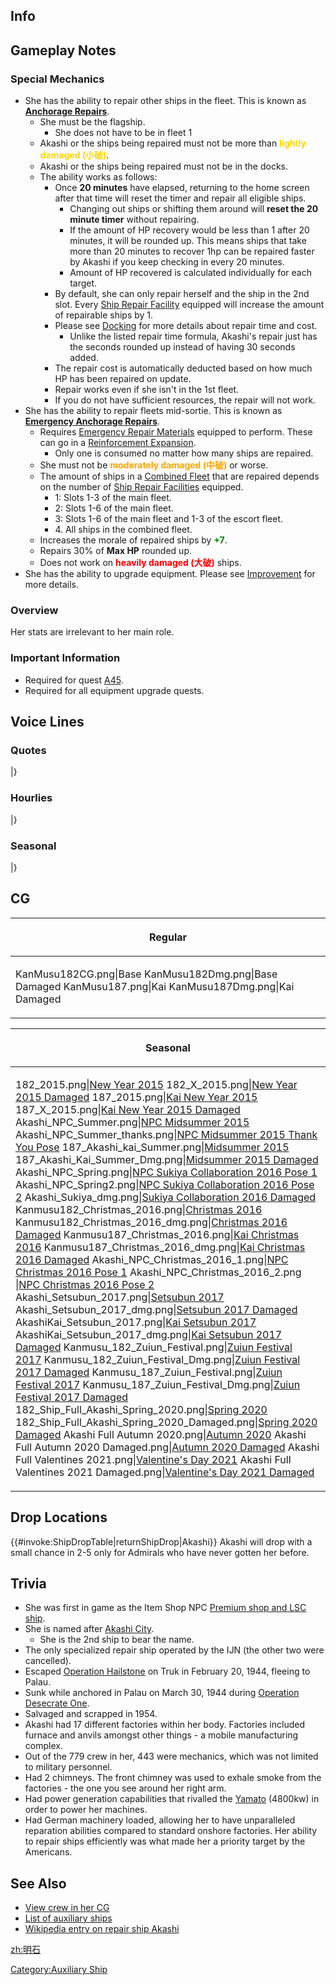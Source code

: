 ==Info==
{{KanmusuInfo|ID=182}}
{{KanmusuInfo|ID=187}}

==Gameplay Notes==
===Special Mechanics===
* She has the ability to repair other ships in the fleet. This is known as '''[[Repairs#Anchorage Repairs|Anchorage Repairs]]'''.
** She must be the flagship.
*** She does not have to be in fleet 1
** Akashi or the ships being repaired  must not be more than <span style="color:gold;">'''lightly damaged (小破)'''</span>. 
** Akashi or the ships being repaired must not be in the docks.
** The ability works as follows:
*** Once '''20 minutes''' have elapsed, returning to the home screen after that time will reset the timer and repair all eligible ships.
**** Changing out ships or shifting them around will '''reset the 20 minute timer''' without repairing.
**** If the amount of HP recovery would be less than 1 after 20 minutes, it will be rounded up. This means ships that take more than 20 minutes to recover 1hp can be repaired faster by Akashi if you keep checking in every 20 minutes.
**** Amount of HP recovered is calculated individually for each target.
*** By default, she can only repair herself and the ship in the 2nd slot. Every [[Ship Repair Facility]] equipped will increase the amount of repairable ships by 1.
*** Please see [[Docking]] for more details about repair time and cost.
**** Unlike the listed repair time formula, Akashi's repair just has the seconds rounded up instead of having 30 seconds added.
*** The repair cost is automatically deducted based on how much HP has been repaired on update.
*** Repair works even if she isn't in the 1st fleet.
*** If you do not have sufficient resources, the repair will not work.
* She has the ability to repair fleets mid-sortie. This is known as '''[[Repairs#Emergency Anchorage Repairs|Emergency Anchorage Repairs]]'''.
** Requires [[Emergency Repair Materials]] equipped to perform. These can go in a [[Reinforcement Expansion]].
*** Only one is consumed no matter how many ships are repaired.
** She must not be <span style="color:orange;">'''moderately damaged (中破)'''</span> or worse.
** The amount of ships in a [[Combined Fleet]] that are repaired depends on the number of [[Ship Repair Facilities]] equipped.
*** 1: Slots 1-3 of the main fleet.
*** 2: Slots 1-6 of the main fleet.
*** 3: Slots 1-6 of the main fleet and 1-3 of the escort fleet.
*** 4. All ships in the combined fleet.
** Increases the morale of repaired ships by <span style="color:green;">'''+7'''</span>.
** Repairs 30% of '''Max HP''' rounded up.
** Does not work on <span style="color:red;">'''heavily damaged (大破)'''</span> ships.
* She has the ability to upgrade equipment. Please see [[Improvement]] for more details.

===Overview===
Her stats are irrelevant to her main role.

===Important Information===
* Required for quest [[Quests#A45|A45]].
* Required for all equipment upgrade quests.

==Voice Lines==
===Quotes===
{{ShipquoteHeader}}
{{ShipquoteKai
|scenario = Introduction
|origin = 工作艦、明石です。少々の損傷だったら、私が泊地でばっちり直してあげますね。お任せください！
|translation = I'm the repair ship, Akashi. If you have any minor damages, I can fix you up in the base. Please leave it to me!
|audio = Akashi-Introduction.ogg
}}
{{ShipquoteKai
|scenario = Introduction
|kai = yes
|origin = 工作艦、明石です。泊地での応急修理ならお任せください！第一線での艦娘をサポートしますね！
|translation = I'm the repair ship, Akashi. Please leave the on base emergency repairs to me! I'll support the ship girls on the front lines!
|audio = Akashi-Introduction_Kai.ogg
}}
{{ShipquoteKai
|scenario = Library 
|origin = 連合艦隊唯一の工作艦、明石です。トラック泊地に進出し、前線で損傷した艦艇の修理を担当したわ。トラック泊地が壊滅するその日まで、前線の艦隊を陰で支えたのよ。
よろしくね。
|translation = I'm Akashi, the only repair ship in the Combined Fleet. I was in charge of repairing ships damaged in the front lines when I was stationed in the Truk Anchorage.<ref>During the war Akashi operated out of the Japanese base in the Truk atoll where she repaired various types of battle-damaged Japanese warships, including the Shōkaku in October 1942 and the Yamato in December 1943.</ref> I supported the fleet from behind right up until the destruction of the Anchorage.<ref>In February 1944 the Americans made a raid on Truk (Operation Hailstone), sinking and damaging many ships. Akashi was damaged in these attacks and escaped to the Japanese atoll of Palau. On 30 March 1944, while anchored off Urukthapel in the Palau islands, Akashi was hit numerous times by bombs and rockets from American aircraft from Task Group 58, during Operation Desecrate One. She was sunk in shallow water with her bridge and cranes still remaining above the water.</ref> Pleased to meet you. 
|audio = Akashi-Library_Intro.ogg
}}
{{ShipquoteKai
|scenario = Secretary 1
|origin = 明石の出番ですね。
|translation = So it's my turn.
|audio = Akashi-Secretary_1.ogg
}}
{{ShipquoteKai
|scenario = Secretary 1
|kai = yes
|origin = どうぞ、よろしくお願い致します！
|translation = Very pleased to meet you!
|audio = Akashi-Secretary_1_Kai.ogg
}}
{{ShipquoteKai
|scenario = Secretary 2
|origin = 提督の修理ですか？どこが壊れてます？
|translation = Do you need repairs, Admiral? Where is the damage?
|audio = Akashi-Secretary_2.ogg
}}
{{ShipquoteKai
|scenario = Secretary 2
|kai = yes
|origin = 提督も・・・少し修理したほうがいいみたいですね。
|translation = Admiral... I really think you need repairs.
|audio = Akashi-Secretary_2_Kai.ogg
}}
{{ShipquoteKai
|scenario = Secretary 3
|origin = クレーンにあまり触ったら危ないですよ！・・・あんっ！そこはもっと危ないです！
|translation = It's dangerous to keep touching my cranes! ...Ahhn! That place is even more dangerous!
|audio = Akashi-Secretary_3.ogg
}}
{{ShipquoteKai
|scenario = Secretary Idle
|origin = うーんと・・・大丈夫！修理とか工作機械の手入れとか色々やることあるから！大丈夫です！・・・・だいじょうぶ・・・
|translation = Ayep... I'm fine! I've got lots of things to do like repairs and maintenance on  my tools! I'm fine!... Just fine...
|audio = Akashi-Secretary_(Idle).ogg
}}
{{ShipquoteKai
|scenario = Secretary (Married)
|origin = ・・・提督　提督自身も時々修理しないとダメですよ？私がメンテ・・・しておきますね。
|translation = Admiral... you've gotta make sure you fix yourself up sometimes you know? ...Just let me do the maintenance.
|audio = Akashi-Secretary_(Married).ogg
}}
{{ShipquoteKai
|scenario = Wedding
|origin = 提督、何ですかその指輪？私の艦内工場で少し加工します？もう…誰に上げるんですかぁ？えっ、私！？嘘ぉ…！？　はぁあ…大事にします！ありがとう！
|translation = What's with that ring, Admiral? You want me to run it through my shipboard factory a little? Jeez... Who is it for? Eh, me!? Seriously...!? I'll treasure it! Thanks!
|audio = Akashi-Wedding_Line.ogg
}}
{{ShipquoteKai
|scenario = Player's Score
|origin = 提督、艦隊の運営状況を確認されますか？
|translation = Do you want to review the fleet's operational status, Admiral?
|audio = Akashi-Show_Players_Score.ogg
}}
{{ShipquoteKai
|scenario = Joining the Fleet
|origin = 工作艦、明石、参ります！
|translation = 	Repair ship Akashi, setting off!
|audio = Akashi-Joining_A_Fleet.ogg
}}
{{ShipquoteKai
|scenario = Equipment 1
|origin = これは・・・捗りますぅ！
|translation = Now...this is what I call progress!
|audio = Akashi-Equipment_1.ogg
}}
{{ShipquoteKai
|scenario = Equipment 2
|origin = もっともっと修理できそう！ありがとうございます！
|translation = Now I can repair more things! Thank you so much!
|audio = Akashi-Equipment_2.ogg
}}
{{ShipquoteKai
|scenario = Equipment 3
|origin = 修理、しときます？
|translation = Should I repair this?
|audio = Akashi-Equipment_3.ogg
}}
{{ShipquoteKai
|scenario = Supply
|origin = ありがとうございます！助かります！
|translation = Thank you! This really helps!
|audio = Akashi-Supply.ogg
}}
{{ShipquoteKai
|scenario = Docking (Minor Damage)
|origin = 私自身も・・・時々メンテがいりますね・・・
|translation = I guess... even I need maintenance once in a while...
|audio = Akashi-Docking_Minor.ogg
}}
{{ShipquoteKai
|scenario = Docking (Major Damage)
|origin = ふぅ・・・人に背中流してもらうのも本当幸せですねぇ・・・　助かるなぁ～
|translation = Whew... I'm so happy to have someone washing my back... It helps~
|audio = Akashi-Docking_Moderate.ogg
}}
{{ShipquoteKai
|scenario = Construction
|origin = 新造艦が完成したみたいです。楽しみですねぇ。
|translation = It seems like a new ship has been completed. I'm looking forward to it.
|audio = Akashi-Construction.ogg
}}
{{ShipquoteKai
|scenario = Returning from Sortie
|origin = 艦隊が無事帰投しました。疲れたぁ～
|translation = The fleet has returned safely. That was tiring~
|audio = Akashi-Return_From_Sortie.ogg
}}
{{ShipquoteKai
|scenario = Starting a Sortie
|origin = 聯合艦隊所属、明石、抜錨します！
|translation = Akashi of the Combined Fleet, setting sail!
|audio = Akashi-Start_A_Sortie.ogg
}}
{{ShipquoteKai
|scenario = Starting a Battle
|origin = 私・・・戦いは・・・うぅ・・・今は・・・やるしかないか・・・
|translation = Fighting... isn't my... Urgh... I guess I just have to do it!
|audio = Akashi-Battle_Start.ogg
}}
{{ShipquoteKai
|scenario = Starting a Battle
|kai = yes
|origin = 降り懸かる火の粉は・・・払わないといけませんね！
|translation = We really must... be ready for all possible dangers!<ref>"降り懸かる火の粉は払わねばならぬ" is an idiom meaning "You must protect yourself against any possible dangers."</ref>
|audio = Akashi-Battle_Start_Kai.ogg
}}
{{ShipquoteKai
|scenario = Attack
|origin = あたって！
|translation = Hit!
|audio = Akashi-Attack.ogg
}}
{{ShipquoteKai
|scenario = Attack
|kai = yes
|origin = 私の兵装で敵艦を撃つ日がこようとは！
|translation = I never thought that the day I would fire on enemy ships would come!
|audio =  Akashi-Attack_Kai.ogg
}}
{{ShipquoteKai
|scenario = Night Battle Attack
|origin = あまり得意じゃないんだけど・・・！
|translation = 	I'm not too good at this but...!
|audio = Akashi-Night_Attack.ogg
}}
{{ShipquoteKai
|scenario = Night Battle
|origin = 追撃戦って・・・ど、どうなのかなぁそれってばぁ！
|translation = A pursuit... W-what am I supposed to do about that!
|audio = Akashi-Night_Battle.ogg
}}
{{ShipquoteKai
|scenario = MVP
|origin = え・・・ええっ！？わ、私！？どういうのそれって・・・嬉しいけどぉ・・・
|translation = Eh...EEEEEH!? M-me!? How did that happen... I'm happy though...
|audio = Akashi-MVP.ogg
}}
{{ShipquoteKai
|scenario = MVP
|kai = yes
|origin = いつもお世話になっているので・・・これぐらいはお返ししないと！でも、本業は修理です！
|translation = I've been under your debt, so take this as a token of my appreciation! My real job is repairs though!
|audio = Akashi-MVP_Kai.ogg
}}
{{ShipquoteKai
|scenario = Minor Damage 1
|origin = ぐぅっ・・・いったたた・・・艦内工場は無事！？
|translation = Geh... Owowow... Is the shipboard factory fine!?
|audio = Akashi-Minor_Damage_1.ogg
}}
{{ShipquoteKai
|scenario = Minor Damage 2
|origin = やられた！工作機械への延焼を防いで！
|translation = I'm hit! Don't let the fire spread to the tools!
|audio = Akashi-Minor_Damage_2.ogg
}}
{{ShipquoteKai
|scenario = Major Damage
|origin = わっ、わたし、狙われてる！？こんな状態じゃ、満足に修理できない！
|translation = I...I was targetted!? I can't do a good repair job like this!
|audio = Akashi-Moderate_Damage.ogg
}}
{{ShipquoteKai
|scenario = Sunk
|origin = 海の底に沈むのか・・・またゆっくり寝るわね。おやすみなさい。
|translation = Seems like I'm heading towards the sea floor... guess I can have another long sleep. Good night.
|audio = Akashi-Sunk.ogg
}}
|} <references/>
{{clear}}

===Hourlies===
{{ShipquoteHeader | type = hourly}}
{{ShipquoteKai
|scenario = 00:00
|origin = 深夜0時・・・そろそろお休みされます？
|translation = 12am... Isn't it almost time for you to rest?
|audio = Akashi-00.ogg
}}
{{ShipquoteKai
|scenario = 01:00
|origin = マルヒトマルマルです。さすがに眠くありません？　え？私？私は大丈夫です！
|translation = 0100. Aren't you sleepy at all? Eh? Me? I'm fine!
|audio = Akashi-01.ogg
}}
{{ShipquoteKai
|scenario = 02:00
|origin = マルフタマルマルです。なんかトラックを思い出しますねぇ。頑張ったなぁ
|translation = 0200. I've suddenly remembered my time at Truk... I sure worked hard.
|audio = Akashi-02.ogg
}}
{{ShipquoteKai
|scenario = 03:00
|origin = マルサンマルマルです。パラオは・・・なんでだろう？あまり覚えてないんです。
|translation = 0300. About Palau… I wonder why? I don't really remember much of it.<ref>After escaping Truk, she was stationed at Palau for a mere five weeks prior to her sinking.</ref>
|audio = Akashi-03.ogg
}}
{{ShipquoteKai
|scenario = 04:00
|origin = マルヨンマルマルですね。そろそろ朝ですよ？提督？今晩は寝なくていいの？
|translation = 0400. It'll be morning soon you know? Admiral? You sure you're fine with not sleeping tonight?
|audio = Akashi-04.ogg
}}
{{ShipquoteKai
|scenario = 05:00
|origin = マルゴーマルマルです。空が次第に明るくなってきましたね！新しい一日です！
|translation = 0500. It's slowly getting brighter! It's a brand new day!
|audio = Akashi-05.ogg
}}
{{ShipquoteKai
|scenario = 06:00
|origin = マルロクマルマルです。提督？朝食は何にします？間宮さんほどじゃないですけど意外と私のも美味しいですよ？
|translation = 0600. Admiral? What do you want for breakfast? It's not anywhere near Mamiya's level, but I can cook surprisngly well you know?
|audio = Akashi-06.ogg
}}
{{ShipquoteKai
|scenario = 07:00
|origin = マルナナマルマルです。朝ですねぇ　ねぼすけさん達を起こしてきましょうか？
|translation = 0700. It's morning, huh. Should we go and wake the sleepy heads up?
|audio = Akashi-07.ogg
}}
{{ShipquoteKai
|scenario = 08:00
|origin = マルハチマルマルですねぇ。さぁ！修理修理っとぉ！
|translation = 0800, huh. Now! Time to get repairing!
|audio = Akashi-08.ogg
}}
{{ShipquoteKai
|scenario = 09:00
|origin = マルキュウマルマルです。どの艦から修理します？　・・・えっ！？まさか・・・出撃ぃ！？
|translation = 0900. Which ship would you like me to repair? …Eh!? It can't be… a sortie!?
|audio = Akashi-09.ogg
}}
{{ShipquoteKai
|scenario = 10:00
|origin = ヒトマルマルマルです　・・・提督？私・・・戦闘はちょっと・・・あ・・いえ・・兵装を積んでも・・・
|translation = 1000. …Admiral? Battles are... kind of... ah... no... Even if you give me all these weapons...
|audio = Akashi-10.ogg
}}
{{ShipquoteKai
|scenario = 11:00
|origin = ヒトヒトマルマルです。提督も無茶されますねぇ。工作機械が壊れたら大変です！
|translation = 1100. You're too reckless, Admiral. It'll be hell if my tools broke!
|audio = Akashi-11.ogg
}}
{{ShipquoteKai
|scenario = 12:00
|origin = ヒトフタマルマルですね。お昼です！お昼は明石カレー！いっちゃいますか！？
|translation = 1200. It's lunch! We're having Akashi Curry for lunch! What do you say?!
|audio = Akashi-12.ogg
}}
{{ShipquoteKai
|scenario = 13:00
|origin = ヒトサンマルマルです。艦内工場の点検をしておきますね！結構あるんですよ～
|translation = 1300. I'll be doing the inspection of shipboard factory! There's a lot to check~
|audio = Akashi-13.ogg
}}
{{ShipquoteKai
|scenario = 14:00
|origin = ヒトヨンマルマルです。そろそろ午後の修理に本格的に取り組みますね！
|translation = 1400. It's almost time for me to really get started on afternoon repairs!
|audio = Akashi-14.ogg
}}
{{ShipquoteKai
|scenario = 15:00
|origin = ヒトゴーマルマルです。提督？ちょっと小腹が空きませんか？ねぇ？
|translation = 1500. Admiral? Don't you feel a little hungry now? Hmm?
|audio = Akashi-15.ogg
}}
{{ShipquoteKai
|scenario = 16:00
|origin = ヒトロクマルマルです。間宮最中美味しいですねぇ！私も艦内で作りたいなぁ・・・
|translation = 1600. Mamiya's monaka is really tasty! I would like to make some on board too...<ref>Monaka = a Japanese sweet made of azuki bean jam filling sandwiched between two thin crisp wafers made from mochi.</ref>
|audio = Akashi-16.ogg
}}
{{ShipquoteKai
|scenario = 17:00
|origin = ヒトナナマルマルです。そろそろ日が暮れてきました。ふぅっ・・・疲れましたねぇ。
|translation = 1700. It's almost sunset. Whew... I'm tired.
|audio = Akashi-17.ogg
}}
{{ShipquoteKai
|scenario = 18:00
|origin = ヒトハチマルマルです。夕食は外食にします？大和ホテルとかぁ・・・って冗談ですって
|translation = 1800. Do you want to eat out for dinner? Like at the Hotel Yamato... I'm just joking.
|audio = Akashi-18.ogg
}}
{{ShipquoteKai
|scenario = 19:00
|origin = ヒトキュウマルマルです。簡単なものですみません。ご夕食ご用意しました！
|translation = 1900. I'm sorry it's only something simple. Dinner is ready!
|audio = Akashi-19.ogg
}}
{{ShipquoteKai
|scenario = 20:00
|origin = フタマルマルマルです。食べたら少し眠くなりますよねぇ・・・ふわぁああ・・・・あっ・・・いけない！
|translation = 2000. You just get sleepy after eating your fill... *Yawn*... Ah... I can't!
|audio = Akashi-20.ogg
}}
{{ShipquoteKai
|scenario = 21:00
|origin = フタヒトマルマルですね。後3時間で今日もおしまいです　お疲れ様です。
|translation = 2100 huh. The day will be ending in three more hours. Thanks for the good work.
|audio = Akashi-21.ogg
}}
{{ShipquoteKai
|scenario = 22:00
|origin = フタフタマルマル。泊地の夜は静かですよねぇ・・・いつもこうだといいのですが・・・　
|translation = 2200. The anchorage at night is quiet... It'll be nice if it stays like this...
|audio = Akashi-22.ogg
}}
{{ShipquoteKai
|scenario = 23:00
|origin = フタサンマルマルです。提督？本日も一日大変お疲れ様でした！
|translation = 2300. Admiral? Thank you for your hard work everyday!
|audio = Akashi-23.ogg
}}
|} <references/>
{{clear}}

===Seasonal===
{{SeasonalHeaderOld}}
{{SeasonalQuote
|scenario = [[Seasonal/White_Day_2015|White Day 2015]]
|origin = 提督？チョコのお返しはー？そろそろ？大淀と楽しみに待ってるね！ねー！
|translation =	Admiral? Where’s my return gift for the chocolates? Almost done? Ooyodo and I are looking forward to that! Right!?
|audio = Akashi.ogg.ogg
|notes = 
}}
{{SeasonalQuote
|scenario = [[Seasonal/Second_Anniversary|2nd Anniversary]]
|origin =二周年ですって！おめでとうございます、提督！よく二年間戦い抜きました。えらいっ！
|translation =	It’s the 2nd anniversary! Congratulations, Admiral! You fought well these two years. You’re great!
|audio = 182_Akashi_2ndAnniv.mp3
|notes = 
}}
{{SeasonalQuote
|scenario = [[Seasonal/Rainy_Season_2015|Rainy Season 2015]]
|origin = 梅雨の季節ですね。工廠施設が傷んじゃうなあ…よく整備して、油差しておかない。
|translation =	It’s the rainy season. My factory equipment will be damaged… I need to keep it maintained and oiled. 
|audio = Akashi_Rainy_Secretary_1.ogg
|notes =
}}
{{SeasonalQuote
|scenario = [[Seasonal/Early_Summer_Season_Update|Early Summer 2015]]
|origin = 夏ですねえ……。私もおしゃれな水着欲しいなあ。……提督、買ってくれてもいいのよ？キラキラ（ひひ）
|translation =	It’s summer… I want a fashionable swimsuit too. …Can you buy one for me, Admiral? *Sparkle* Hehe
|audio = Akashi_Early_Summer_HQ.ogg
|notes =
}}
{{SeasonalQuote
|scenario = [[Seasonal/Early_Autumn_2015_Seasonal_Update|Early Autumn 2015]]
|origin = 秋になりましたね。ちょっと小腹とか空いちゃう季節ですよね。間宮さん恋しい。
|translation =	Autumn is here. It’s the kind of season that makes you feel hungry. I miss Mamiya’s.
|audio = Akashi_Early_Autumn2015.ogg
|notes =
}}
{{SeasonalQuote
|scenario = [[Seasonal/Christmas_2015|Christmas 2015]]
|origin = メリークリスマス、提督！クレーンにイルミネーション飾っちゃいましょうか！
|translation =	Merry Christmas, Admiral! I should string some lights up on my crane!
|audio = Akashi_Christmas_2015_Sec1.ogg
|notes =
}}
{{SeasonalQuote
|scenario = [[Seasonal/Setsubun_2016|Setsubun 2016]]
|origin = 節分ですね、良いですねぇ！大淀、鬼やってよ、鬼！…えぇ、私！？なんで！？
|translation =	It’s Setsubun, this is great! You go on and be the Oni, Ooyodo! …Eh, me!? Why!?
|audio = Akashi_Setsubun_2016_Sec1.ogg
|notes = 
}}
{{SeasonalQuote
|scenario = [[Seasonal/Valentine%27s_Day_2016|Valentine’s Day 2016]]
|origin = 提督、はい、チョコレート！お返しは…うーん、と豪華なスイーツと、資材でいいですよ！
|translation =	Here, Admiral; chocolates! In return I’d like… yeah, fancy sweets and raw materials!
|audio = Akashi_Valentine_Sec1.ogg
|notes = 
}}
{{SeasonalQuote
|scenario = [[Seasonal/Third_Anniversary|3rd Anniversary]]
|origin = 提督、今日は記念日じゃないですか？いいですねえ～。記念に何か、作っちゃいます？
|translation =	Isn’t today an Anniversary, Admiral? Great~. Should I get anything ready for it?
|audio = Akashi_3rd_Anniversary_Sec1.mp3
|notes = 
}}
{{SeasonalQuote
|scenario = [[Seasonal/Seventh_Anniversary|7th Anniversary 2020]]
|origin = 提督、今日は記念日じゃないですか？いいですね？記念に何か、つくちゃいます？
|translation =	Admiral, isn't today an anniversary? Isn't it great? Want me to make something to remember it by?
|audio = Akashi_7th_Anniversary_Secretary_1.mp3
|notes = 
}}
|}<references/>

{{clear}}

==CG==
{| class="mw-collapsible mw-collapsed wikitable" style="width: 100%;"
!Regular
|-
|<gallery>
KanMusu182CG.png|Base
KanMusu182Dmg.png|Base Damaged
KanMusu187.png|Kai
KanMusu187Dmg.png|Kai Damaged
</gallery>
|}

{| class="mw-collapsible mw-collapsed wikitable" style="width: 100%;"
!Seasonal
|-
|<gallery>
182_2015.png|[[Seasonal/New_Year_2015|New Year 2015]]
182_X_2015.png|[[Seasonal/New_Year_2015|New Year 2015 Damaged]]
187_2015.png|[[Seasonal/New_Year_2015|Kai New Year 2015]]
187_X_2015.png|[[Seasonal/New_Year_2015|Kai New Year 2015 Damaged]]
Akashi_NPC_Summer.png|[[Seasonal/Mid_Summer_Season_Update|NPC Midsummer 2015]]
Akashi_NPC_Summer_thanks.png|[[Seasonal/Mid_Summer_Season_Update|NPC Midsummer 2015 Thank You Pose]]
187_Akashi_kai_Summer.png|[[Seasonal/Mid_Summer_Season_Update|Midsummer 2015]]
187_Akashi_Kai_Summer_Dmg.png|[[Seasonal/Mid_Summer_Season_Update|Midsummer 2015 Damaged]]
Akashi_NPC_Spring.png|[[Seasonal/Spring_Peach_Festival_2016|NPC Sukiya Collaboration 2016 Pose 1]]
Akashi_NPC_Spring2.png|[[Seasonal/Spring_Peach_Festival_2016|NPC Sukiya Collaboration 2016 Pose 2]]
Akashi_Sukiya_dmg.png|[[Seasonal/White_Day_2016|Sukiya Collaboration 2016 Damaged]]
Kanmusu182_Christmas_2016.png|[[Seasonal/Christmas_2016|Christmas 2016]]
Kanmusu182_Christmas_2016_dmg.png|[[Seasonal/Christmas_2016|Christmas 2016 Damaged]]
Kanmusu187_Christmas_2016.png|[[Seasonal/Christmas_2016|Kai Christmas 2016]]
Kanmusu187_Christmas_2016_dmg.png|[[Seasonal/Christmas_2016|Kai Christmas 2016 Damaged]]
Akashi_NPC_Christmas_2016_1.png|[[Seasonal/Christmas_2016|NPC Christmas 2016 Pose 1]]
Akashi_NPC_Christmas_2016_2.png |[[Seasonal/Christmas_2016|NPC Christmas 2016 Pose 2]]
Akashi_Setsubun_2017.png|[[Seasonal/Setsubun_2017|Setsubun 2017]]
Akashi_Setsubun_2017_dmg.png|[[Seasonal/Setsubun_2017|Setsubun 2017 Damaged]]
AkashiKai_Setsubun_2017.png|[[Seasonal/Setsubun_2017|Kai Setsubun 2017]]
AkashiKai_Setsubun_2017_dmg.png|[[Seasonal/Setsubun_2017|Kai Setsubun 2017 Damaged]]
Kanmusu_182_Zuiun_Festival.png|[[Promotional_Collaboration_CG#June.2FJuly_2017_-_Zuiun_Festival|Zuiun Festival 2017]]
Kanmusu_182_Zuiun_Festival_Dmg.png|[[Promotional_Collaboration_CG#June.2FJuly_2017_-_Zuiun_Festival|Zuiun Festival 2017 Damaged]]
Kanmusu_187_Zuiun_Festival.png|[[Promotional_Collaboration_CG#June.2FJuly_2017_-_Zuiun_Festival|Zuiun Festival 2017]]
Kanmusu_187_Zuiun_Festival_Dmg.png|[[Promotional_Collaboration_CG#June.2FJuly_2017_-_Zuiun_Festival|Zuiun Festival 2017 Damaged]]
182_Ship_Full_Akashi_Spring_2020.png|[[Seasonal/Coming_of_Spring_2020|Spring 2020]]
182_Ship_Full_Akashi_Spring_2020_Damaged.png|[[Seasonal/Coming_of_Spring_2020|Spring 2020 Damaged]]
Akashi Full Autumn 2020.png|[[Seasonal/Autumn_2020|Autumn 2020]]
Akashi Full Autumn 2020 Damaged.png|[[Seasonal/Autumn_2020|Autumn 2020 Damaged]]
Akashi Full Valentines 2021.png|[[Seasonal/Valentine's_Day_2021|Valentine's Day 2021]]
Akashi Full Valentines 2021 Damaged.png|[[Seasonal/Valentine's_Day_2021|Valentine's Day 2021 Damaged]]
</gallery>
|}

== Drop Locations ==
{{#invoke:ShipDropTable|returnShipDrop|Akashi}}
Akashi will drop with a small chance in 2-5 only for Admirals who have never gotten her before. 

==Trivia==
* She was first in game as the Item Shop NPC [[NPC|Premium shop and LSC ship]].
* She is named after [https://en.wikipedia.org/wiki/Akashi,_Hy%C5%8Dgo Akashi City]. 
**She is the 2nd ship to bear the name.
*The only specialized repair ship operated by the IJN (the other two were cancelled).
*Escaped [[wikipedia:Operation_Hailstone|Operation Hailstone]] on Truk in February 20, 1944, fleeing to Palau.
*Sunk while anchored in Palau on March 30, 1944 during [[wikipedia:Operation_Desecrate_One|Operation Desecrate One]].
*Salvaged and scrapped in 1954.
*Akashi had 17 different factories within her body. Factories included furnace and anvils amongst other things - a mobile manufacturing complex.
*Out of the 779 crew in her, 443 were mechanics, which was not limited to military personnel.
*Had 2 chimneys. The front chimney was used to exhale smoke from the factories - the one you see around her right arm.
*Had power generation capabilities that rivalled the [[Yamato]] (4800kw) in order to power her machines.
*Had German machinery loaded, allowing her to have unparalleled reparation abilities compared to standard onshore factories. Her ability to repair ships efficiently was what made her a priority target by the Americans.

==See Also==
*[[{{PAGENAMEE}}/Gallery|View  crew in her CG]]
* [[Auxiliary Ships|List of auxiliary ships]]
*[http://en.wikipedia.org/wiki/Japanese_repair_ship_Akashi Wikipedia entry on repair ship Akashi]

{{Shiplist}}
[[zh:明石]]
[[Category:Auxiliary Ship]]
